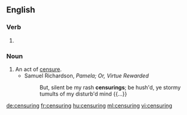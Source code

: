 
==English==

===Verb===
{{head|en}}

# {{present participle of|censure}}

===Noun===
{{en-noun}}

# An act of [[censure]].
#* Samuel Richardson, ''Pamela; Or, Virtue Rewarded''
#*: But, silent be my rash '''censurings'''; be hush'd, ye stormy tumults of my disturb'd mind {{...}}

[[de:censuring]]
[[fr:censuring]]
[[hu:censuring]]
[[ml:censuring]]
[[vi:censuring]]